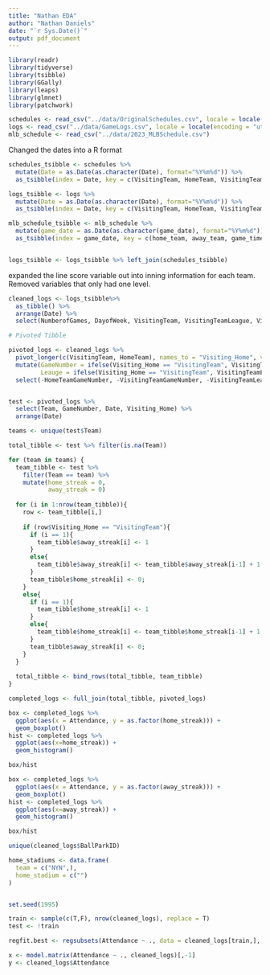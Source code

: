 ```yaml
---
title: "Nathan EDA"
author: "Nathan Daniels"
date: "`r Sys.Date()`"
output: pdf_document
---
```


```r
library(readr)
library(tidyverse)
library(tsibble)
library(GGally)
library(leaps)
library(glmnet)
library(patchwork)
```


```r

schedules <- read_csv("../data/OriginalSchedules.csv", locale = locale(encoding = "utf-16"))
logs <- read_csv("../data/GameLogs.csv", locale = locale(encoding = "utf-16"))
mlb_schedule <- read_csv("../data/2023_MLBSchedule.csv")

```

Changed the dates into a R format

```r

schedules_tsibble <- schedules %>% 
  mutate(Date = as.Date(as.character(Date), format="%Y%m%d")) %>%
  as_tsibble(index = Date, key = c(VisitingTeam, HomeTeam, VisitingTeamGameNumber, HomeTeamGameNumber))

logs_tsibble <- logs %>%
  mutate(Date = as.Date(as.character(Date), format="%Y%m%d")) %>% 
  as_tsibble(index = Date, key = c(VisitingTeam, HomeTeam, VisitingTeamGameNumber, HomeTeamGameNumber))

mlb_schedule_tsibble <- mlb_schedule %>%
  mutate(game_date = as.Date(as.character(game_date), format="%Y%m%d")) %>%
  as_tsibble(index = game_date, key = c(home_team, away_team, game_time))


logs_tsibble <- logs_tsibble %>% left_join(schedules_tsibble)

```

expanded the line score variable out into inning information for each team. Removed variables that only had one level.

```r

cleaned_logs <- logs_tsibble%>%
  as_tibble() %>%
  arrange(Date) %>%
  select(NumberofGames, DayofWeek, VisitingTeam, VisitingTeamLeague, VisitingTeamGameNumber, HomeTeam, HomeTeamLeague, HomeTeamGameNumber, DayNight, Attendance, Date, BallParkID)

# Pivoted Tibble

pivoted_logs <- cleaned_logs %>% 
  pivot_longer(c(VisitingTeam, HomeTeam), names_to = "Visiting_Home", values_to = "Team") %>%
  mutate(GameNumber = ifelse(Visiting_Home == "VisitingTeam", VisitingTeamGameNumber, HomeTeamGameNumber),
         Leauge = ifelse(Visiting_Home == "VisitingTeam", VisitingTeamLeague, HomeTeamLeague)) %>%
  select(-HomeTeamGameNumber, -VisitingTeamGameNumber, -VisitingTeamLeague, -HomeTeamLeague)


test <- pivoted_logs %>%
  select(Team, GameNumber, Date, Visiting_Home) %>%
  arrange(Date)

teams <- unique(test$Team)

total_tibble <- test %>% filter(is.na(Team))

for (team in teams) {
  team_tibble <- test %>% 
    filter(Team == team) %>%
    mutate(home_streak = 0,
           away_streak = 0)
  
  for (i in 1:nrow(team_tibble)){
    row <- team_tibble[i,]
    
    if (row$Visiting_Home == "VisitingTeam"){
      if (i == 1){
        team_tibble$away_streak[i] <- 1
      } 
      else{
        team_tibble$away_streak[i] <- team_tibble$away_streak[i-1] + 1
      } 
      team_tibble$home_streak[i] <- 0;
    }
    else{
      if (i == 1){
        team_tibble$home_streak[i] <- 1
      } 
      else{
        team_tibble$home_streak[i] <- team_tibble$home_streak[i-1] + 1
      } 
      team_tibble$away_streak[i] <- 0;
    }
  }
  
  total_tibble <- bind_rows(total_tibble, team_tibble)
}

completed_logs <- full_join(total_tibble, pivoted_logs)

```

```r

box <- completed_logs %>%
  ggplot(aes(x = Attendance, y = as.factor(home_streak))) + 
  geom_boxplot() 
hist <- completed_logs %>%
  ggplot(aes(x=home_streak)) +
  geom_histogram()

box/hist

box <- completed_logs %>%
  ggplot(aes(x = Attendance, y = as.factor(away_streak))) + 
  geom_boxplot() 
hist <- completed_logs %>%
  ggplot(aes(x=away_streak)) +
  geom_histogram()

box/hist

```

```r

unique(cleaned_logs$BallParkID)

home_stadiums <- data.frame(
  team = c("NYN",),
  home_stadium = c("")
)



```

```r

set.seed(1995)

train <- sample(c(T,F), nrow(cleaned_logs), replace = T)
test <- !train

regfit.best <- regsubsets(Attendance ~ ., data = cleaned_logs[train,], nvmax = 150)

```

```r

x <- model.matrix(Attendance ~ ., cleaned_logs)[,-1]
y <- cleaned_logs$Attendance

```
